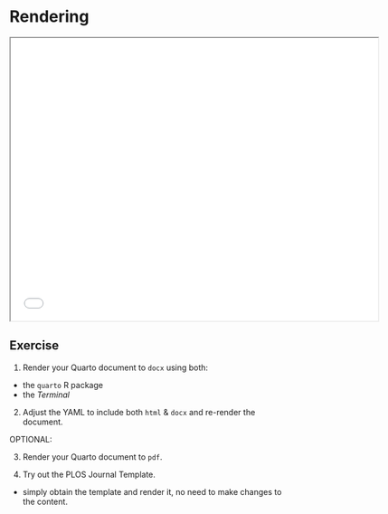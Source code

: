 # Rendering {.unnumbered}

```{=html}
<iframe width="650" height="500" src="slides/rendering.html"></iframe>
```

## Exercise

1. Render your Quarto document to `docx` using both:

- the `quarto` R package
- the _Terminal_

2. Adjust the YAML to include both `html` & `docx` and re-render the document.

OPTIONAL:

3. Render your Quarto document to `pdf`.

4. Try out the PLOS Journal Template.

- simply obtain the template and render it, no need to make changes to the content.